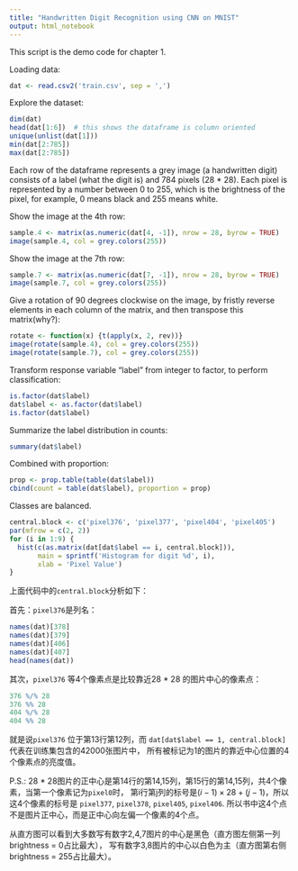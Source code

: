 ```yaml
---
title: "Handwritten Digit Recognition using CNN on MNIST"
output: html_notebook
---
```


This script is the demo code for chapter 1.

Loading data:
```r
dat <- read.csv2('train.csv', sep = ',')
```

Explore the dataset:
```r
dim(dat)
head(dat[1:6])  # this shows the dataframe is column oriented
unique(unlist(dat[1]))
min(dat[2:785])
max(dat[2:785])
```

Each row of the dataframe represents a grey image (a handwritten digit) consists of a label (what the digit is) and 784 pixels (28 * 28). Each pixel is represented by a number between 0 to 255, which is the brightness of the pixel, for example, 0 means black and 255 means white.

Show the image at the 4th row:
```r
sample.4 <- matrix(as.numeric(dat[4, -1]), nrow = 28, byrow = TRUE)
image(sample.4, col = grey.colors(255))
```


Show the image at the 7th row:
```r
sample.7 <- matrix(as.numeric(dat[7, -1]), nrow = 28, byrow = TRUE)
image(sample.7, col = grey.colors(255))
```

Give a rotation of 90 degrees clockwise on the image, by fristly reverse elements in each column of the matrix, and then transpose this matrix(why?):
```r
rotate <- function(x) {t(apply(x, 2, rev))}
image(rotate(sample.4), col = grey.colors(255))
image(rotate(sample.7), col = grey.colors(255))
```

Transform response variable "label" from integer to factor, to perform classification:
```r
is.factor(dat$label)
dat$label <- as.factor(dat$label)
is.factor(dat$label)
```

Summarize the label distribution in counts:
```r
summary(dat$label)
```

Combined with proportion:
```r
prop <- prop.table(table(dat$label))
cbind(count = table(dat$label), proportion = prop)
```

Classes are balanced.

```r
central.block <- c('pixel376', 'pixel377', 'pixel404', 'pixel405')
par(mfrow = c(2, 2))
for (i in 1:9) {
  hist(c(as.matrix(dat[dat$label == i, central.block])),
       main = sprintf('Histogram for digit %d', i),
       xlab = 'Pixel Value')
}
```

上面代码中的`central.block`分析如下：

首先：`pixel376`是列名：
```r
names(dat)[378]
names(dat)[379]
names(dat)[406]
names(dat)[407]
head(names(dat))
```

其次，`pixel376` 等4个像素点是比较靠近28 * 28 的图片中心的像素点：
```r
376 %/% 28
376 %% 28
404 %/% 28
404 %% 28
```

就是说`pixel376` 位于第13行第12列，而 `dat[dat$label == 1, central.block]` 代表在训练集包含的42000张图片中，
所有被标记为1的图片的靠近中心位置的4个像素点的亮度值。

P.S.: 28 * 28图片的正中心是第14行的第14,15列，第15行的第14,15列，共4个像素，当第一个像素记为`pixel0`时，
第i行第j列的标号是$(i - 1) \times 28 + (j - 1)$，所以这4个像素的标号是 `pixel377`, `pixel378`, `pixel405`, `pixel406`. 所以书中这4个点不是图片正中心，而是正中心向左偏一个像素的4个点。

从直方图可以看到大多数写有数字2,4,7图片的中心是黑色（直方图左侧第一列brightness = 0占比最大），
写有数字3,8图片的中心以白色为主（直方图第右侧brightness = 255占比最大）。

